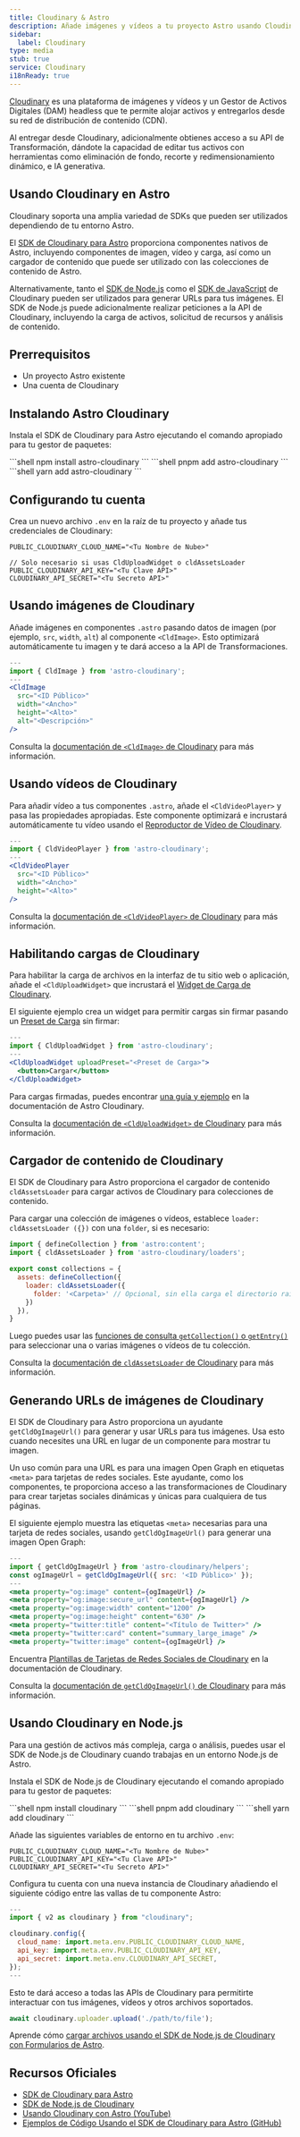 ```yaml
---
title: Cloudinary & Astro
description: Añade imágenes y vídeos a tu proyecto Astro usando Cloudinary
sidebar:
  label: Cloudinary
type: media
stub: true
service: Cloudinary
i18nReady: true
---
```


[Cloudinary](https://cloudinary.com) es una plataforma de imágenes y vídeos y un Gestor de Activos Digitales (DAM) headless que te permite alojar activos y entregarlos desde su red de distribución de contenido (CDN).

Al entregar desde Cloudinary, adicionalmente obtienes acceso a su API de Transformación, dándote la capacidad de editar tus activos con herramientas como eliminación de fondo, recorte y redimensionamiento dinámico, e IA generativa.

## Usando Cloudinary en Astro

Cloudinary soporta una amplia variedad de SDKs que pueden ser utilizados dependiendo de tu entorno Astro.

El [SDK de Cloudinary para Astro](https://astro.cloudinary.dev/) proporciona componentes nativos de Astro, incluyendo componentes de imagen, vídeo y carga, así como un cargador de contenido que puede ser utilizado con las colecciones de contenido de Astro.

Alternativamente, tanto el [SDK de Node.js](https://cloudinary.com/documentation/node_integration) como el [SDK de JavaScript](https://cloudinary.com/documentation/javascript_integration) de Cloudinary pueden ser utilizados para generar URLs para tus imágenes. El SDK de Node.js puede adicionalmente realizar peticiones a la API de Cloudinary, incluyendo la carga de activos, solicitud de recursos y análisis de contenido.

## Prerrequisitos

- Un proyecto Astro existente
- Una cuenta de Cloudinary

## Instalando Astro Cloudinary

Instala el SDK de Cloudinary para Astro ejecutando el comando apropiado para tu gestor de paquetes:

<PackageManagerTabs>
  <Fragment slot="npm">
  ```shell
  npm install astro-cloudinary
  ```
  </Fragment>
  <Fragment slot="pnpm">
  ```shell
  pnpm add astro-cloudinary
  ```
  </Fragment>
  <Fragment slot="yarn">
  ```shell
  yarn add astro-cloudinary
  ```
  </Fragment>
</PackageManagerTabs>

## Configurando tu cuenta

Crea un nuevo archivo `.env` en la raíz de tu proyecto y añade tus credenciales de Cloudinary:

```shell title=".env"
PUBLIC_CLOUDINARY_CLOUD_NAME="<Tu Nombre de Nube>"

// Solo necesario si usas CldUploadWidget o cldAssetsLoader
PUBLIC_CLOUDINARY_API_KEY="<Tu Clave API>"
CLOUDINARY_API_SECRET="<Tu Secreto API>"
```

## Usando imágenes de Cloudinary

Añade imágenes en componentes `.astro` pasando datos de imagen (por ejemplo, `src`, `width`, `alt`) al componente `<CldImage>`. Esto optimizará automáticamente tu imagen y te dará acceso a la API de Transformaciones.

```jsx title="Component.astro"
---
import { CldImage } from 'astro-cloudinary';
---
<CldImage
  src="<ID Público>"
  width="<Ancho>"
  height="<Alto>"
  alt="<Descripción>"
/>
```

Consulta la [documentación de `<CldImage>` de Cloudinary](https://astro.cloudinary.dev/cldimage/basic-usage) para más información.

## Usando vídeos de Cloudinary

Para añadir vídeo a tus componentes `.astro`, añade el `<CldVideoPlayer>` y pasa las propiedades apropiadas. Este componente optimizará e incrustará automáticamente tu vídeo usando el [Reproductor de Vídeo de Cloudinary](https://cloudinary.com/documentation/cloudinary_video_player).

```jsx title="Component.astro"
---
import { CldVideoPlayer } from 'astro-cloudinary';
---
<CldVideoPlayer
  src="<ID Público>"
  width="<Ancho>"
  height="<Alto>"
/>
```

Consulta la [documentación de `<CldVideoPlayer>` de Cloudinary](https://astro.cloudinary.dev/cldvideoplayer/basic-usage) para más información.

## Habilitando cargas de Cloudinary

Para habilitar la carga de archivos en la interfaz de tu sitio web o aplicación, añade el `<CldUploadWidget>` que incrustará el [Widget de Carga de Cloudinary](https://cloudinary.com/documentation/upload_widget).

El siguiente ejemplo crea un widget para permitir cargas sin firmar pasando un [Preset de Carga](https://cloudinary.com/documentation/upload_presets) sin firmar:

```jsx title="Component.astro"
---
import { CldUploadWidget } from 'astro-cloudinary';
---
<CldUploadWidget uploadPreset="<Preset de Carga>">
  <button>Cargar</button>
</CldUploadWidget>
```

Para cargas firmadas, puedes encontrar [una guía y ejemplo](https://astro.cloudinary.dev/clduploadwidget/signed-uploads) en la documentación de Astro Cloudinary.

Consulta la [documentación de `<CldUploadWidget>` de Cloudinary](https://astro.cloudinary.dev/clduploadwidget/basic-usage) para más información.

## Cargador de contenido de Cloudinary

El SDK de Cloudinary para Astro proporciona el cargador de contenido `cldAssetsLoader` para cargar activos de Cloudinary para colecciones de contenido.

Para cargar una colección de imágenes o vídeos, establece `loader: cldAssetsLoader ({})` con una `folder`, si es necesario:

```jsx title="config.ts"
import { defineCollection } from 'astro:content';
import { cldAssetsLoader } from 'astro-cloudinary/loaders';

export const collections = {
  assets: defineCollection({
    loader: cldAssetsLoader({
      folder: '<Carpeta>' // Opcional, sin ella carga el directorio raíz
    })
  }),
}
```

Luego puedes usar las [funciones de consulta `getCollection()` o `getEntry()`](/es/guides/content-collections/#querying-collections) para seleccionar una o varias imágenes o vídeos de tu colección.

Consulta la [documentación de `cldAssetsLoader` de Cloudinary](https://astro.cloudinary.dev/cldassetsloader/basic-usage) para más información.

## Generando URLs de imágenes de Cloudinary

El SDK de Cloudinary para Astro proporciona un ayudante `getCldOgImageUrl()` para generar y usar URLs para tus imágenes. Usa esto cuando necesites una URL en lugar de un componente para mostrar tu imagen.

Un uso común para una URL es para una imagen Open Graph en etiquetas `<meta>` para tarjetas de redes sociales. Este ayudante, como los componentes, te proporciona acceso a las transformaciones de Cloudinary para crear tarjetas sociales dinámicas y únicas para cualquiera de tus páginas.

El siguiente ejemplo muestra las etiquetas `<meta>` necesarias para una tarjeta de redes sociales, usando `getCldOgImageUrl()` para generar una imagen Open Graph:

```jsx title="Layout.astro"
---
import { getCldOgImageUrl } from 'astro-cloudinary/helpers';
const ogImageUrl = getCldOgImageUrl({ src: '<ID Público>' });
---
<meta property="og:image" content={ogImageUrl} />
<meta property="og:image:secure_url" content={ogImageUrl} />
<meta property="og:image:width" content="1200" />
<meta property="og:image:height" content="630" />
<meta property="twitter:title" content="<Título de Twitter>" />
<meta property="twitter:card" content="summary_large_image" />
<meta property="twitter:image" content={ogImageUrl} />
```


Encuentra [Plantillas de Tarjetas de Redes Sociales de Cloudinary](https://astro.cloudinary.dev/templates/social-media-cards) en la documentación de Cloudinary.

Consulta la [documentación de `getCldOgImageUrl()` de Cloudinary](https://astro.cloudinary.dev/getcldogimageurl/basic-usage) para más información.

## Usando Cloudinary en Node.js

Para una gestión de activos más compleja, carga o análisis, puedes usar el SDK de Node.js de Cloudinary cuando trabajas en un entorno Node.js de Astro.

Instala el SDK de Node.js de Cloudinary ejecutando el comando apropiado para tu gestor de paquetes:

<PackageManagerTabs>
  <Fragment slot="npm">
  ```shell
  npm install cloudinary
  ```
  </Fragment>
  <Fragment slot="pnpm">
  ```shell
  pnpm add cloudinary
  ```
  </Fragment>
  <Fragment slot="yarn">
  ```shell
  yarn add cloudinary
  ```
  </Fragment>
</PackageManagerTabs>

Añade las siguientes variables de entorno en tu archivo `.env`:

```shell title=".env"
PUBLIC_CLOUDINARY_CLOUD_NAME="<Tu Nombre de Nube>"
PUBLIC_CLOUDINARY_API_KEY="<Tu Clave API>"
CLOUDINARY_API_SECRET="<Tu Secreto API>"
```

Configura tu cuenta con una nueva instancia de Cloudinary añadiendo el siguiente código entre las vallas de tu componente Astro:

```js title="Component.astro"
---
import { v2 as cloudinary } from "cloudinary";

cloudinary.config({
  cloud_name: import.meta.env.PUBLIC_CLOUDINARY_CLOUD_NAME,
  api_key: import.meta.env.PUBLIC_CLOUDINARY_API_KEY,
  api_secret: import.meta.env.CLOUDINARY_API_SECRET,
});
---
```

Esto te dará acceso a todas las APIs de Cloudinary para permitirte interactuar con tus imágenes, vídeos y otros archivos soportados.

```js title="Component.astro"
await cloudinary.uploader.upload('./path/to/file');
```

Aprende cómo [cargar archivos usando el SDK de Node.js de Cloudinary con Formularios de Astro](https://www.youtube.com/watch?v=DQUYMyT2MTM).


## Recursos Oficiales

- [SDK de Cloudinary para Astro](https://astro.cloudinary.dev/)
- [SDK de Node.js de Cloudinary](https://cloudinary.com/documentation/node_integration)
- [Usando Cloudinary con Astro (YouTube)](https://www.youtube.com/playlist?list=PL8dVGjLA2oMqnpf2tShn1exf5GkSWuu5-)
- [Ejemplos de Código Usando el SDK de Cloudinary para Astro (GitHub)](https://github.com/cloudinary-community/cloudinary-examples/tree/main/examples/astro-cloudinary)
